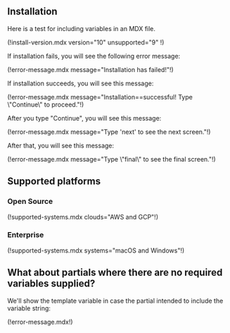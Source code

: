 ## Installation

Here is a test for including variables in an MDX file.

(!install-version.mdx version="10" unsupported="9" !)

If installation fails, you will see the following error message:

(!error-message.mdx message="Installation has failed!"!)

If installation succeeds, you will see this message:

(!error-message.mdx message="Installation==successful! Type \\"Continue\\" to proceed."!)

After you type "Continue", you will see this message:

(!error-message.mdx message="Type 'next' to see the next screen."!)

After that, you will see this message:

(!error-message.mdx message="Type \\"final\\" to see the final screen."!)

## Supported platforms

### Open Source

(!supported-systems.mdx clouds="AWS and GCP"!)

### Enterprise

(!supported-systems.mdx systems="macOS and Windows"!)

## What about partials where there are no required variables supplied?

We'll show the template variable in case the partial intended to include the
variable string:

(!error-message.mdx!)
